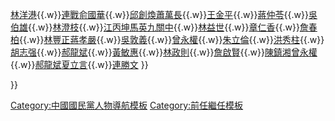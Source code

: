 {{Navbox
|name = 中國國民黨領袖
|title = [[中國國民黨|{{fontcolor|white|中國國民黨}}]][[中國國民黨主席|{{fontcolor|white|各時期領袖}}]]
|titlestyle = background: #0c1c8c; color: #ffffff;
|groupstyle = text-align: left;
|state = {{{state<includeonly>|collapsed</includeonly>}}}
|image = [[File:Emblem of the Kuomintang.svg|100px|中國國民黨黨徽]]
|listclass=hlist

|group1 = [[中國國民黨黨主席|領袖]]
|list1 = {{Navbox |child 

|list1 = {{Navbox |child 
 |liststyle = text-align: center; background: #ddddff;
 |list1 = '''[[兴中会|興中會]]'''
}}
|group2 = 主席（1894－1895）
|list2 = [[劉祥 (興中會)|劉祥]]{{to}}''[[何寬 (興中會)|何寬]]（代理）''
|group3 = 總會長（1895－1905）
|list3 = ''[[黃詠商]]（臨時主席）''{{to}}[[楊衢雲]]{{to}}[[孫中山|孫文]]
|list4 = {{Navbox |child 
 |liststyle = text-align: center; background: #ddddff;
 |list1 = '''[[華興會]]'''
}}
|group5 = 會長（1904－1905）
|list5 = [[黃興]]
|list6 = {{Navbox |child 
 |liststyle  = text-align: center; background: #ddddff;
 |list1 = '''[[中国同盟会|同盟會]]'''
}}
|group7 = 總理（1905－1912）
|list7 = [[孫中山|孫文]]
|list8 = {{Navbox |child 
 |liststyle = text-align: center; background: #ddddff;
 |list1 = '''[[國民黨 (1912–1913)|國民黨]]'''
}}
|group9 = 理事長（1912－1913）
|list9 = [[孫中山|孫文]]{{to}}''[[宋教仁]]（代理）''
|list10 = {{Navbox |child 
 |liststyle = text-align: center; background: #ddddff;
 |list1 = '''[[中華革命黨]]'''
}}
|group11 = 總理（1914－1919）
|list11 = [[孫中山|孫文]]
|list12 = {{Navbox |child 
 |liststyle = text-align: center; background: #ddddff;
 |list1 = '''[[中國國民黨]]'''
}}
|group13 = 總理（1919－1925）
|list13  = [[孫中山|孫文]]
|group14 = [[中國國民黨中央政治委員會|中央政治委員會]]主席（1925－1926）
|list14  = [[胡漢民]]{{to}}[[汪兆銘]]{{to}}[[譚延闓]]
|group15 = [[中國國民黨中央執行委員會|中央執行委員會]]常務委員會主席<br />（1926－1927；1935－1938；1939－1944）
|list15 = [[張靜江]]{{to}}[[蔣中正]]{{to}}空缺{{to}}[[胡漢民]]{{to}}''[[蔣中正]]（代理）''；[[汪兆銘]]*
|group16 = 總裁（1938－1975）
|list16 = [[蔣中正]]
|group17 = [[中國國民黨中央委員會|中央委員會]]主席（1975－1976）
|list17 = [[蔣經國]]
|group19 = 荣誉主席（2005－2015）
|list19 = [[連戰]]、[[吳伯雄]]
|group18 = 主席（1976年至今）
|list18 = [[蔣經國]]{{to}}[[李登輝]]{{to}}[[連戰]]{{to}}[[馬英九]]{{to}}''[[吳伯雄]]（代理）''{{to}}''[[江丙坤]]（代理）''{{to}}[[吳伯雄]]{{to}}[[馬英九]]（二次）{{to}}''[[吳敦義]]（代理）''{{to}}[[朱立倫]]{{to}}[[黃敏惠]]（代理）{{to}}[[洪秀柱]]{{to}}''[[林政則]]（代理）''{{to}}[[吳敦義]]{{to}}''[[林榮德 (政治人物)|林榮德]]（代理）''{{to}}[[江啟臣]]{{to}}[[朱立倫]]（二次）</small>
|belowstyle = text-align: left; background: #0c1c8c; color: #ffffff;
|below  = 註1：1905年併入的[[光復會|{{fontcolor|white|光復會}}]]於1910年正式脫離同盟會，故不列入表中。<br />註2：1927－1935年間，中國國民黨採取[[集體領導|{{fontcolor|white|集體領導制}}]]，不設[[政党领袖|{{fontcolor|white|最高領導人}}]]職位。<br />註3：「總理」與「總裁」兩個職位，已經延續成為孫文和蔣中正兩人逝世後的追贈稱號。<br />註4：本列表收錄榮譽主席。該職位為榮譽職，不具有實權。连战于2005年担任，吴伯雄于2009年担任。2015年荣誉主席职务废除。<br />註5：汪兆銘于1939年所担任的「中央執行委員會常務委員會主席」，系「汪伪國民黨」之「主席」。
}}

|group2 = [[中國國民黨副主席|副領袖]]
|list2 = {{Navbox |child 
|group1 = 副主席（1935－1938）
|list1 = [[蔣中正]]
|group2 = 副總裁（1938－1939）
|list2 = [[汪兆銘]]
|group3 = 副總裁（1957－1965）
|list3 = [[陳誠]]
|group5 = 第一副主席（1993－）
|list5 = [[李元簇]]{{to}}[[連戰]]{{to}}[[江丙坤]]{{to}}[[曾永權]]{{to}}[[吳敦義]]{{to}}[[郝龍斌]]{{to}}[[詹啟賢]]{{to}}[[黃敏惠]]
|group4 = 副主席（1993－）
|list4 = [[李元簇]]{{.w}}[[郝柏村]]{{.w}}[[林洋港]]{{.w}}[[連戰]]{{to}}[[俞國華]]{{.w}}[[邱創煥]]{{to}}[[蕭萬長]]{{.w}}[[王金平]]{{.w}}[[蔣仲苓]]{{.w}}[[吳伯雄]]{{.w}}[[林澄枝]]{{.w}}[[江丙坤]]{{to}}[[馬英九]]{{to}}[[關中 (人物)|關中]]{{.w}}[[林益世]]{{.w}}[[章仁香]]{{.w}}[[詹春柏]]{{.w}}[[林豐正]]{{to}}[[蔣孝嚴]]{{.w}}[[吳敦義]]{{.w}}[[曾永權]]{{.w}}[[朱立倫]]{{.w}}[[洪秀柱]]{{.w}}[[胡志強 (1948年)|胡志强]]{{.w}}[[郝龍斌]]{{.w}}[[黃敏惠]]{{.w}}[[林政則]]{{.w}}[[詹啟賢]]{{.w}}[[陳鎮湘]]{{to}}[[曾永權]]{{.w}}[[郝龍斌]]{{to}}[[夏立言]]{{.w}}[[連勝文]]<small></small>
}}

}}<noinclude>

[[Category:中國國民黨人物導航模板]]
[[Category:前任繼任模板]]
</noinclude>
